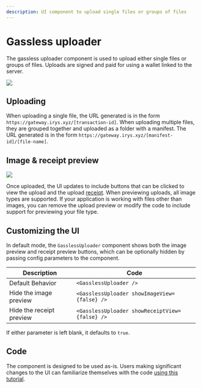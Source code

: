 ```yaml
---
description: UI component to upload single files or groups of files
---
```



# Gassless uploader

The gassless uploader component is used to upload either single files or groups of files. Uploads are signed and paid for using a wallet linked to the server.

<img className="border border-[#FEF4EE] rounded-xl mt-5 md:w-3/6 w-full" src="/img/provenance-toolkit/uploader.png" />

## Uploading

When uploading a single file, the URL generated is in the form `https://gateway.irys.xyz/[transaction-id]`. When uploading multiple files, they are grouped together and uploaded as a folder with a manifest. The URL generated is in the form `https://gateway.irys.xyz/[manifest-id]/[file-name]`.

## Image & receipt preview

<img
	className="border border-[#FEF4EE] rounded-xl mt-5 md:w-5/6 w-full"
	src="/img/provenance-toolkit/uploader-view-options.png"
/>

Once uploaded, the UI updates to include buttons that can be clicked to view the upload and the upload [receipt](/learn/receipts). When previewing uploads, all image types are supported. If your application is working with files other than images, you can remove the upload preview or modify the code to include support for previewing your file type.

## Customizing the UI

In default mode, the `GasslessUploader` component shows both the image preview and receipt preview buttons, which can be optionally hidden by passing config parameters to the component.

| Description              | Code                                           |
| ------------------------ | ---------------------------------------------- |
| Default Behavior         | `<GasslessUploader />`                         |
| Hide the image preview   | `<GasslessUploader showImageView={false} />`   |
| Hide the receipt preview | `<GasslessUploader showReceiptView={false} />` |

If either parameter is left blank, it defaults to `true`.

## Code

The component is designed to be used as-is. Users making significant changes to the UI can familiarize themselves with the code [using this tutorial](/hands-on/tutorials/gassless-uploading).
